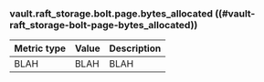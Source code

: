 ### vault.raft_storage.bolt.page.bytes_allocated ((#vault-raft_storage-bolt-page-bytes_allocated))

Metric type | Value | Description
----------- | ----- | -----------
BLAH     | BLAH    | BLAH